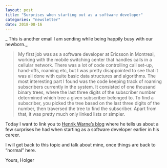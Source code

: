 ```yaml
---
layout: post
title: "Surprises when starting out as a software developer"
categories: "newsletter"
date: 2018-08-16
---
```

_ This is another email I am sending while being happily busy with our newborn._

> My first job was as a software developer at Ericsson in Montreal, working with the mobile switching center that handles calls in a cellular network. There was a lot of code controlling call set-up, hand-offs, roaming etc, but I was pretty disappointed to see that it was all done with quite basic data structures and algorithms. The most interesting part I found was the code keeping track of roaming subscribers currently in the system. It consisted of one thousand binary trees, where the last three digits of the subscriber number determined which tree a given subscriber belonged to. To find a subscriber, you picked the tree based on the last three digits of the number, then traversed the tree to find the subscriber. Apart from that, it was pretty much only linked lists or simpler.
<!--more-->
Today I want to link you to [Henrik Warne’s blog](https://henrikwarne.com/2012/08/22/top-5-surprises-when-starting-out-as-a-software-developer/) where he tells us about a few surprises he had when starting as a software developer earlier in his career.

I will get back to this topic and talk about mine, once things are back to “normal” here.

Yours,
Holger
